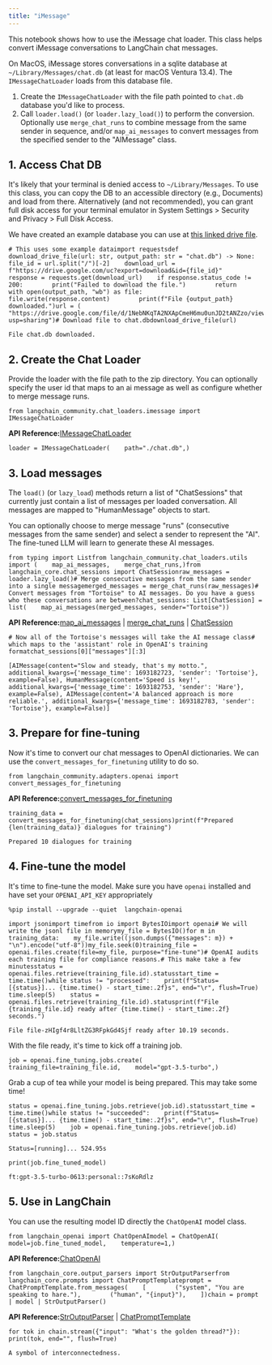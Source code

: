 ```yaml
---
title: "iMessage"
---
```


This notebook shows how to use the iMessage chat loader. This class helps convert iMessage conversations to LangChain chat messages.

On MacOS, iMessage stores conversations in a sqlite database at `~/Library/Messages/chat.db` (at least for macOS Ventura 13.4). The `IMessageChatLoader` loads from this database file.

1. Create the `IMessageChatLoader` with the file path pointed to `chat.db` database you'd like to process.
2. Call `loader.load()` (or `loader.lazy_load()`) to perform the conversion. Optionally use `merge_chat_runs` to combine message from the same sender in sequence, and/or `map_ai_messages` to convert messages from the specified sender to the "AIMessage" class.

## 1. Access Chat DB

It's likely that your terminal is denied access to `~/Library/Messages`. To use this class, you can copy the DB to an accessible directory (e.g., Documents) and load from there. Alternatively (and not recommended), you can grant full disk access for your terminal emulator in System Settings > Security and Privacy > Full Disk Access.

We have created an example database you can use at [this linked drive file](https://drive.google.com/file/d/1NebNKqTA2NXApCmeH6mu0unJD2tANZzo/view?usp=sharing).

```
# This uses some example dataimport requestsdef download_drive_file(url: str, output_path: str = "chat.db") -> None:    file_id = url.split("/")[-2]    download_url = f"https://drive.google.com/uc?export=download&id={file_id}"    response = requests.get(download_url)    if response.status_code != 200:        print("Failed to download the file.")        return    with open(output_path, "wb") as file:        file.write(response.content)        print(f"File {output_path} downloaded.")url = (    "https://drive.google.com/file/d/1NebNKqTA2NXApCmeH6mu0unJD2tANZzo/view?usp=sharing")# Download file to chat.dbdownload_drive_file(url)
```

```
File chat.db downloaded.
```

## 2. Create the Chat Loader

Provide the loader with the file path to the zip directory. You can optionally specify the user id that maps to an ai message as well as configure whether to merge message runs.

```
from langchain_community.chat_loaders.imessage import IMessageChatLoader
```

**API Reference:**[IMessageChatLoader](https://python.langchain.com/api_reference/community/chat_loaders/langchain_community.chat_loaders.imessage.IMessageChatLoader.html)

```
loader = IMessageChatLoader(    path="./chat.db",)
```

## 3. Load messages

The `load()` (or `lazy_load`) methods return a list of "ChatSessions" that currently just contain a list of messages per loaded conversation. All messages are mapped to "HumanMessage" objects to start.

You can optionally choose to merge message "runs" (consecutive messages from the same sender) and select a sender to represent the "AI". The fine-tuned LLM will learn to generate these AI messages.

```
from typing import Listfrom langchain_community.chat_loaders.utils import (    map_ai_messages,    merge_chat_runs,)from langchain_core.chat_sessions import ChatSessionraw_messages = loader.lazy_load()# Merge consecutive messages from the same sender into a single messagemerged_messages = merge_chat_runs(raw_messages)# Convert messages from "Tortoise" to AI messages. Do you have a guess who these conversations are between?chat_sessions: List[ChatSession] = list(    map_ai_messages(merged_messages, sender="Tortoise"))
```

**API Reference:**[map\_ai\_messages](https://python.langchain.com/api_reference/community/chat_loaders/langchain_community.chat_loaders.utils.map_ai_messages.html) | [merge\_chat\_runs](https://python.langchain.com/api_reference/community/chat_loaders/langchain_community.chat_loaders.utils.merge_chat_runs.html) | [ChatSession](https://python.langchain.com/api_reference/core/chat_sessions/langchain_core.chat_sessions.ChatSession.html)

```
# Now all of the Tortoise's messages will take the AI message class# which maps to the 'assistant' role in OpenAI's training formatchat_sessions[0]["messages"][:3]
```

```
[AIMessage(content="Slow and steady, that's my motto.", additional_kwargs={'message_time': 1693182723, 'sender': 'Tortoise'}, example=False), HumanMessage(content='Speed is key!', additional_kwargs={'message_time': 1693182753, 'sender': 'Hare'}, example=False), AIMessage(content='A balanced approach is more reliable.', additional_kwargs={'message_time': 1693182783, 'sender': 'Tortoise'}, example=False)]
```

## 3. Prepare for fine-tuning

Now it's time to convert our chat messages to OpenAI dictionaries. We can use the `convert_messages_for_finetuning` utility to do so.

```
from langchain_community.adapters.openai import convert_messages_for_finetuning
```

**API Reference:**[convert\_messages\_for\_finetuning](https://python.langchain.com/api_reference/community/adapters/langchain_community.adapters.openai.convert_messages_for_finetuning.html)

```
training_data = convert_messages_for_finetuning(chat_sessions)print(f"Prepared {len(training_data)} dialogues for training")
```

```
Prepared 10 dialogues for training
```

## 4. Fine-tune the model

It's time to fine-tune the model. Make sure you have `openai` installed and have set your `OPENAI_API_KEY` appropriately

```
%pip install --upgrade --quiet  langchain-openai
```

```
import jsonimport timefrom io import BytesIOimport openai# We will write the jsonl file in memorymy_file = BytesIO()for m in training_data:    my_file.write((json.dumps({"messages": m}) + "\n").encode("utf-8"))my_file.seek(0)training_file = openai.files.create(file=my_file, purpose="fine-tune")# OpenAI audits each training file for compliance reasons.# This make take a few minutesstatus = openai.files.retrieve(training_file.id).statusstart_time = time.time()while status != "processed":    print(f"Status=[{status}]... {time.time() - start_time:.2f}s", end="\r", flush=True)    time.sleep(5)    status = openai.files.retrieve(training_file.id).statusprint(f"File {training_file.id} ready after {time.time() - start_time:.2f} seconds.")
```

```
File file-zHIgf4r8LltZG3RFpkGd4Sjf ready after 10.19 seconds.
```

With the file ready, it's time to kick off a training job.

```
job = openai.fine_tuning.jobs.create(    training_file=training_file.id,    model="gpt-3.5-turbo",)
```

Grab a cup of tea while your model is being prepared. This may take some time!

```
status = openai.fine_tuning.jobs.retrieve(job.id).statusstart_time = time.time()while status != "succeeded":    print(f"Status=[{status}]... {time.time() - start_time:.2f}s", end="\r", flush=True)    time.sleep(5)    job = openai.fine_tuning.jobs.retrieve(job.id)    status = job.status
```

```
Status=[running]... 524.95s
```

```
print(job.fine_tuned_model)
```

```
ft:gpt-3.5-turbo-0613:personal::7sKoRdlz
```

## 5. Use in LangChain

You can use the resulting model ID directly the `ChatOpenAI` model class.

```
from langchain_openai import ChatOpenAImodel = ChatOpenAI(    model=job.fine_tuned_model,    temperature=1,)
```

**API Reference:**[ChatOpenAI](https://python.langchain.com/api_reference/openai/chat_models/langchain_openai.chat_models.base.ChatOpenAI.html)

```
from langchain_core.output_parsers import StrOutputParserfrom langchain_core.prompts import ChatPromptTemplateprompt = ChatPromptTemplate.from_messages(    [        ("system", "You are speaking to hare."),        ("human", "{input}"),    ])chain = prompt | model | StrOutputParser()
```

**API Reference:**[StrOutputParser](https://python.langchain.com/api_reference/core/output_parsers/langchain_core.output_parsers.string.StrOutputParser.html) | [ChatPromptTemplate](https://python.langchain.com/api_reference/core/prompts/langchain_core.prompts.chat.ChatPromptTemplate.html)

```
for tok in chain.stream({"input": "What's the golden thread?"}):    print(tok, end="", flush=True)
```

```
A symbol of interconnectedness.
```
